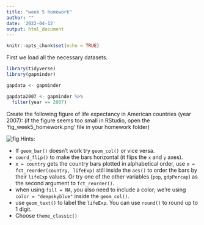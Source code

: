 ```yaml
---
title: "week 5 homework"
author: ""
date: '2022-04-12'
output: html_document
---
```


```r
knitr::opts_chunk$set(echo = TRUE)
```

First we load all the necessary datasets. 

```r
library(tidyverse)
library(gapminder)

gapdata <- gapminder

gapdata2007 <- gapminder %>% 
  filter(year == 2007)

```

Create the following figure of life expectancy in American countries (year 2007):
(if the figure seems too small in RStudio, open the 'fig_week5_homework.png' file in your homework folder)

![fig](fig_week5_homework.png)
Hints:

* If `geom_bar()` doesn't work try `geom_col()` or vice versa.
* `coord_flip()` to make the bars horizontal (it flips the `x` and `y` axes).
* `x = country` gets the country bars plotted in alphabetical order, use `x = fct_reorder(country, lifeExp)` still inside the `aes()` to order the bars by their `lifeExp` values. Or try one of the other variables (`pop`, `gdpPercap`) as the second argument to `fct_reorder()`.
* when using `fill = NA`, you also need to include a color; we're using `color = "deepskyblue"` inside the `geom_col()`.
* use `geom_text()` to label the `lifeExp`. You can use `round()` to round up to 1 digit. 
* Choose `theme_classic()`

```r

```

